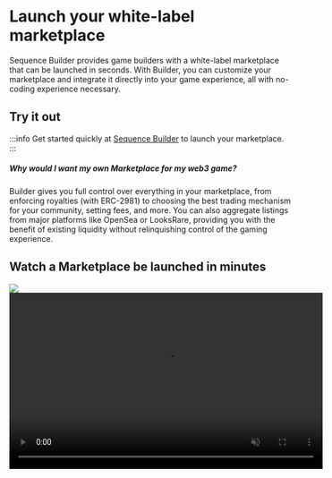 # Launch your white-label marketplace

Sequence Builder provides game builders with a white-label marketplace that can be launched in seconds. With Builder, you can customize your marketplace and integrate it directly into your game experience, all with no-coding experience necessary.

## Try it out
:::info
Get started quickly at [Sequence Builder](https://sequence.build/) to launch your marketplace.
:::

##### Why would I want my own Marketplace for my web3 game?
Builder gives you full control over everything in your marketplace, from enforcing royalties (with ERC-2981) to
choosing the best trading mechanism for your community, setting fees, and more. 
You can also aggregate listings from major platforms like OpenSea or LooksRare, providing you with the benefit of existing liquidity without relinquishing control of the gaming experience.




## Watch a Marketplace be launched in minutes
<div class="video-container">
    <img class="preview-image" src="/img/builder/builder_marketplace_preview_video.png" />
    <video class="video-frame" width="560" height="315" controls muted src="/video/builder/07_Marketplace.mp4" type="video/mp4" />
</div>